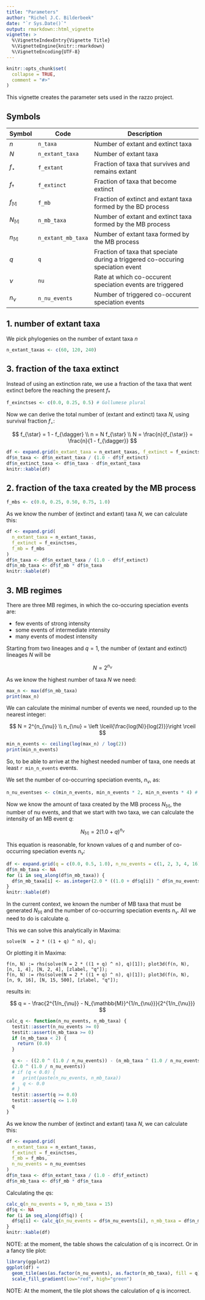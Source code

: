 ```yaml
---
title: "Parameters"
author: "Richel J.C. Bilderbeek"
date: "`r Sys.Date()`"
output: rmarkdown::html_vignette
vignette: >
  %\VignetteIndexEntry{Vignette Title}
  %\VignetteEngine{knitr::rmarkdown}
  %\VignetteEncoding{UTF-8}
---
```


```r
knitr::opts_chunk$set(
  collapse = TRUE,
  comment = "#>"
)
```

This vignette creates the parameter sets used in the razzo project.

## Symbols

Symbol|Code|Description
---|-----|----------------------------------------------------------------------
$n$|`n_taxa`|Number of extant and extinct taxa
$N$|`n_extant_taxa`|Number of extant taxa
$f_{\star}$|`f_extant`|Fraction of taxa that survives and remains extant
$f_{\dagger}$|`f_extinct`|Fraction of taxa that become extinct
$f_{\mathbb{M}}$|`f_mb`|Fraction of extinct and extant taxa formed by the BD process
$N_{\mathbb{M}}$|`n_mb_taxa`|Number of extant and extinct taxa formed by the MB process
$n_{\mathbb{M}}$|`n_extant_mb_taxa`|Number of extant taxa formed by the MB process
$q$|`q`|Fraction of taxa that speciate during a triggered co-occuring speciation event
$\nu$|`nu`|Rate at which co-occurent speciation events are triggered
$n_{\nu}$|`n_nu_events`|Number of triggered co-occurent speciation events


## 1. number of extant taxa

We pick phylogenies on the number of extant taxa $n$

```r
n_extant_taxas <- c(60, 120, 240)
```

## 3. fraction of the taxa extinct

Instead of using an extinction rate, we use a fraction of the 
taxa that went extinct before the reaching the present $f_{\dagger}$

```r
f_exinctses <- c(0.0, 0.25, 0.5) # Gollumese plural
```

Now we can derive the total number of (extant and extinct) taxa $N$,
using survival fraction $f_{\star}$:

$$
f_{\star} = 1 - f_{\dagger} \\
n = N f_{\star} \\
N = \frac{n}{f_{\star}} = \frac{n}{1 - f_{\dagger}}
$$

```r
df <- expand.grid(n_extant_taxa = n_extant_taxas, f_extinct = f_exinctses)
df$n_taxa <- df$n_extant_taxa / (1.0 - df$f_extinct)
df$n_extinct_taxa <- df$n_taxa - df$n_extant_taxa 
knitr::kable(df)
```

## 2. fraction of the taxa created by the MB process

```r
f_mbs <- c(0.0, 0.25, 0.50, 0.75, 1.0)
```

As we know the number of (extinct and extant) taxa $N$, we can calculate this:



```r
df <- expand.grid(
  n_extant_taxa = n_extant_taxas, 
  f_extinct = f_exinctses,
  f_mb = f_mbs
)
df$n_taxa <- df$n_extant_taxa / (1.0 - df$f_extinct)
df$n_mb_taxa <- df$f_mb * df$n_taxa
knitr::kable(df)
```

## 3. MB regimes

There are three MB regimes, in which the co-occuring speciation events are:


 * few events of strong intensity
 * some events of intermediate intensity
 * many events of modest intensity

Starting from two lineages and $q = 1$, the number 
of (extant and extinct) lineages $N$ will be

$$
N = 2^{n_{\nu}}
$$

As we know the highest number of taxa $N$ we need:

```r
max_n <- max(df$n_mb_taxa)
print(max_n)
```

We can calculate the minimal number of events we need, rounded up to
the nearest integer:

$$
N = 2^{n_{\nu}} \\
n_{\nu} = \left \lceil{\frac{log(N)}{log(2)}}\right \rceil
$$

```r
min_n_events <- ceiling(log(max_n) / log(2))
print(min_n_events)
```

So, to be able to arrive at the highest needed number of taxa,
one needs at least `r min_n_events` events.

We set the number of co-occurring speciation events, $n_{\nu}$, as:

```r
n_nu_eventses <- c(min_n_events, min_n_events * 2, min_n_events * 4) # Gollumese plural
```

Now we know the amount of taxa created by the MB process $N_{\mathbb{M}}$, 
the number of nu events, and that we start with two taxa,
we can calculate the intensity of an MB event $q$:

$$
N_{\mathbb{M}} = 2 (1.0 + q)^{n_{\nu}}
$$

This equation is reasonable, for known values of $q$ and number of 
co-occurring speciation events $n_{\nu}$:

```r
df <- expand.grid(q = c(0.0, 0.5, 1.0), n_nu_events = c(1, 2, 3, 4, 16))
df$n_mb_taxa <- NA
for (i in seq_along(df$n_mb_taxa)) {
  df$n_mb_taxa[i] <- as.integer(2.0 * ((1.0 + df$q[i]) ^ df$n_nu_events[i]))
}
knitr::kable(df)
```

In the current context, we known the number of MB taxa that must be
generated $N_{\mathbb{M}}$ and the number of co-occurring speciation events $n_{\nu}$.
All we need to do is calculate $q$.

This we can solve this analytically in Maxima:

```
solve(N  = 2 * ((1 + q) ^ n), q);
```

Or plotting it in Maxima:

```
f(n, N) := rhs(solve(N = 2 * ((1 + q) ^ n), q)[1]); plot3d(f(n, N), [n, 1, 4], [N, 2, 4], [zlabel, "q"]);
f(n, N) := rhs(solve(N = 2 * ((1 + q) ^ n), q)[1]); plot3d(f(n, N), [n, 9, 16], [N, 15, 500], [zlabel, "q"]);
```

results in:

$$
q = - \frac{2^{1/n_{\nu}} - N_{\mathbb{M}}^{1/n_{\nu}}}{2^{1/n_{\nu}}}
$$

```r
calc_q <- function(n_nu_events, n_mb_taxa) {
  testit::assert(n_nu_events >= 0)
  testit::assert(n_mb_taxa >= 0)
  if (n_mb_taxa < 2) {
    return (0.0)
  }
  
  q <- - ((2.0 ^ (1.0 / n_nu_events)) - (n_mb_taxa ^ (1.0 / n_nu_events))) /
  (2.0 ^ (1.0 / n_nu_events))
  # if (q < 0.0) {
  #   print(paste(n_nu_events, n_mb_taxa))
  #   q <- 0.0
  # }
  testit::assert(q >= 0.0)
  testit::assert(q <= 1.0)
  q
}
```

As we know the number of (extinct and extant) taxa $N$, we can calculate this:

```r
df <- expand.grid(
  n_extant_taxa = n_extant_taxas, 
  f_extinct = f_exinctses,
  f_mb = f_mbs,
  n_nu_events = n_nu_eventses
)
df$n_taxa <- df$n_extant_taxa / (1.0 - df$f_extinct)
df$n_mb_taxa <- df$f_mb * df$n_taxa
```

Calculating the $q$s:

```r
calc_q(n_nu_events = 9, n_mb_taxa = 15)
df$q <- NA
for (i in seq_along(df$q)) {
  df$q[i] <- calc_q(n_nu_events = df$n_nu_events[i], n_mb_taxa = df$n_mb_taxa[i])
}
knitr::kable(df)
```

NOTE: at the moment, the table shows the calculation of q is incorrect.
Or in a fancy tile plot:

```r
library(ggplot2)
ggplot(df) + 
  geom_tile(aes(as.factor(n_nu_events), as.factor(n_mb_taxa), fill = q)) +
  scale_fill_gradient(low="red", high="green")
```

NOTE: At the moment, the tile plot shows the calculation of $q$ is incorrect.  
